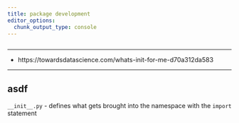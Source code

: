 ```yaml
---
title: package development
editor_options: 
  chunk_output_type: console
---
```


```r
```

*********************************************************************

* https://towardsdatascience.com/whats-init-for-me-d70a312da583  

*********************************************************************

## asdf

`__init__.py` - defines what gets brought into the namespace with the `import` statement

